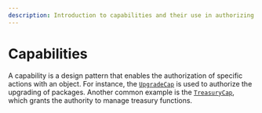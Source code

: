 ```yaml
---
description: Introduction to capabilities and their use in authorizing actions within the Move language.
---
```


# Capabilities

A capability is a design pattern that enables the authorization of specific actions with an object.
For instance,
the [`UpgradeCap`](../package-upgrades/upgrade.mdx#upgrade-requirements) is used to authorize the upgrading of packages.
Another common example is the [`TreasuryCap`](../../../../references/framework/iota-framework/coin.mdx#resource-treasurycap),
which grants the authority to manage treasury functions.

```move file=<rootDir>/docs/examples/move/move-overview/patterns/capabilities.move
```